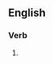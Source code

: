 {{also|dépavés|dépaves}}

==English==

===Verb===
{{head|en|verb form}}

# {{en-third-person singular of|depave}}